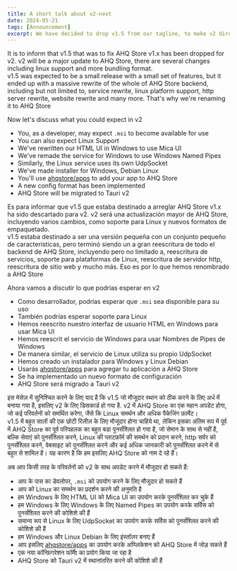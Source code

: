 ```yaml
---
title: A short talk about v2-next
date: 2024-05-21
tags: [Announcement]
excerpt: We have decided to drop v1.5 from our tagline, to make v2 directly
---
```



<Tabs>

<TabItem label="English">
It is to inform that v1.5 that was to fix AHQ Store v1.x has been dropped for v2. v2 will be a major update to AHQ Store, there are several changes including linux support and more bundling format.

<Aside title="Why not v1.5.x?">
  v1.5 was expected to be a small release with a small set of features, but it
  ended up with a massive rewrite of the whole of AHQ Store backend, including
  but not limited to, service rewrite, linux platform support, http server
  rewrite, website rewrite and many more. That's why we're renaming it to AHQ
  Store
</Aside>

Now let's discuss what you could expect in v2

- You, as a developer, may expect `.msi` to become available for use
- You can also expect Linux Support
- We've rewritten our HTML UI in Windows to use Mica UI
- We've remade the service for Windows to use Windows Named Pipes
- Similarly, the Linux service uses its own UdpSocket
- We've made installer for Windows, Debian Linux
- You'll use [ahqstore/apps](https://github.com/ahqstore/apps) to add your app to AHQ Store
- A new config format has been implemented
- AHQ Store will be migrated to Tauri v2

</TabItem>

<TabItem label="Español">
Es para informar que v1.5 que estaba destinado a arreglar AHQ Store v1.x ha sido descartado para v2. v2 será una actualización mayor de AHQ Store, incluyendo varios cambios, como soporte para Linux y nuevos formatos de empaquetado.

<Aside title="¿Por qué no fue v1.5.x?">
  v1.5 estaba destinado a ser una versión pequeña con un conjunto pequeño de
  características, pero terminó siendo un a gran reescritura de todo el backend
  de AHQ Store, incluyendo pero no limitado a, reescritura de servicios, soporte
  para plataformas de Linux, reescritura de servidor http, reescritura de sitio
  web y mucho más. Eso es por lo que hemos renombrado a AHQ Store
</Aside>

Ahora vamos a discutir lo que podrías esperar en v2

- Como desarrollador, podrías esperar que `.msi` sea disponible para su uso
- También podrías esperar soporte para Linux
- Hemos reescrito nuestro interfaz de usuario HTML en Windows para usar Mica UI
- Hemos reescrit el servicio de Windows para usar Nombres de Pipes de Windows
- De manera similar, el servicio de Linux utiliza su propio UdpSocket
- Hemos creado un instalador para Windows y Linux Debian
- Usarás [ahqstore/apps](https://github.com/ahqstore/apps) para agregar tu aplicación a AHQ Store
- Se ha implementado un nuevo formato de configuración
- AHQ Store será migrado a Tauri v2

</TabItem>

<TabItem label="हिंदी">
इस मेसेज़ में सुनिश्चित करने के लिए याद है कि v1.5 जो मौजूदार स्थान को ठीक करने के लिए अर्ध में बनाया गया है, इसलिए v2 के लिए डिसकार्ड हो गया है. v2 में AHQ Store का एक महान अपडेट होगा, जो कई परिवर्तनों को समर्थित करेगा, जैसे कि Linux समर्थन और अधिक पैकेजिंग फ़ार्मेट।

<Aside title="क्यों नहीं v1.5.x?">
  v1.5 में बहुत सालों की एक छोटी रिलीज़ के लिए मौजूदार होना चाहिये था, लेकिन
  इसका अंतिम रूप में पूर्व में AHQ Store का पूर्व परिपहलक का बहुत बडा
  पुनर्संश्लित हो गया है, जो सेमान के साथ से नहीं है, बल्कि सेवाएं को
  पुनर्संश्लित करने, Linux की प्लाटफ़ॉर्म की समर्थन को प्रदान करने, http सर्वर
  को पुनर्संश्लित करने, वेबसाइट को पुनर्संश्लित करने और कई अधिक जानकारी को
  पुनर्संश्लित करने में से बहुत से शामिल है। यह कारण है कि हम इसलिए AHQ Store को
  नाम दे रहे हैं।
</Aside>

अब आप किसी तरह के परिवर्तनों को v2 के साथ अपडेट करने में मौजूदार हो सकते हैं:

- आप के पास का डेवलोपर, `.msi` को उपयोग करने के लिए मौजूदार हो सकते हैं
- आप को Linux का समर्थन का प्रदर्शन करने की अनुमति है
- हम Windows के लिए HTML UI को Mica UI का उपयोग करके पुनर्संश्लित कर चुके हैं
- हम Windows के लिए Windows के लिए Named Pipes का उपयोग करके सर्विस को पुनर्संश्लित करने की कोशिशे की हैं
- समान्य रूप से Linux के लिए UdpSocket का उपयोग करके सर्विस को पुनर्संश्लित करने की कोशिशे की हैं
- हम Windows और Linux Debian के लिए इंस्तॉलर बनाए हैं
- आप इसलिए [ahqstore/apps](https://github.com/ahqstore/apps) का उपयोग करके अप्प्लिकेशन को AHQ Store में जोड़ सकते हैं
- एक नया कॉन्फ़िगरेशन फॉर्मैt का प्रयोग किया जा रहा है
- AHQ Store को Tauri v2 में स्थानांतरित करने की कोशिशे की हैं

</TabItem>

</Tabs>
